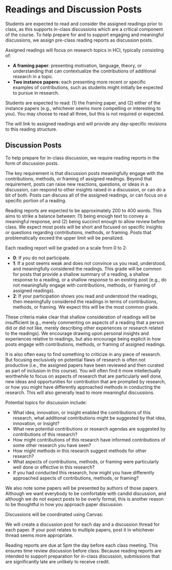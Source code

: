 
# Readings and Discussion Posts

Students are expected to read and consider the assigned readings prior to class,
as this supports in-class discussions which are a critical component of the course.
To help prepare for and to support engaging and meaningful discussions,
we assign pre-class reading reports as discussion posts.

Assigned readings will focus on research topics in HCI, typically consisting of:

- **A framing paper**:
  presenting motivation, language, theory, or understanding
  that can contextualize the contributions of additional research in a topic.
- **Two instance papers:**
  each presenting more recent or specific examples of contributions,
  such as students might initially be expected to pursue in research.

Students are expected to read:
(1) the framing paper, and
(2) either of the instance papers (e.g., whichever seems more compelling or interesting to you).
You may choose to read all three, but this is not required or expected.

The <SiteLink linkKey={SiteLinks.calendarTop} /> will link to assigned readings
and will provide any day-specific revisions to this reading structure.

## Discussion Posts

To help prepare for in-class discussion, we require reading reports in the form of discussion posts.

The key requirement is that discussion posts meaningfully engage with the contributions, methods, or framing of assigned readings.
Beyond that requirement, posts can raise new reactions, questions, or ideas in a discussion,
can respond to other insights raised in a discussion, or can do a bit of both.
Posts can discuss all of the assigned readings, or can focus on a specific portion of a reading.

Reading reports are expected to be approximately 200 to 400 words. This aims to strike a balance between:
(1) being enough text to convey a meaningful response, and
(2) being succinct enough to allow review before class.
We expect most posts will be short and focused on specific insights or questions regarding contributions, methods, or framing.
Posts that problematically exceed the upper limit will be penalized.

Each reading report will be graded on a scale from 0 to 2:

- **0**: If you do not participate.
- **1**: If a post seems weak and does not convince us you read, understood, and meaningfully considered the readings.
         This grade will be common for posts that provide a shallow summary of a reading,
         a shallow response to a reading, or a shallow response to an existing post
         (e.g., do not meaningfully engage with contributions, methods, or framing of assigned readings).
- **2**: If your participation shows you read and understood the readings,
         then meaningfully considered the readings in terms of contributions, methods, or framing.
         We expect this will be the most common grade.

These criteria make clear that shallow consideration of readings will be insufficient
(e.g., merely commenting on aspects of a reading that a person did or did not like,
merely describing other experiences or research related to the readings).
We encourage drawing upon personal insights and experiences relative to readings,
but also encourage being explicit in how posts engage with contributions, methods, or framing of assigned readings.

It is also often easy to find something to criticize in any piece of research.
But focusing exclusively on potential flaws of research is often not productive
(i.e., the assigned papers have been reviewed and then curated as part of inclusion in this course).
You will often find it more intellectually worthwhile to focus on aspects of research that are particularly well done,
new ideas and opportunities for contribution that are prompted by research,
or how you might have differently approached methods in conducting the research.
This will also generally lead to more meaningful discussions.

Potential topics for discussion include:

- What idea, innovation, or insight enabled the contributions of this research,
  what additional contributions might be suggested by that idea, innovation, or insight?
- What new potential contributions or research agendas are suggested by contributions of this research?
- How might contributions of this research have informed contributions of some other research you have seen?
- How might methods in this research suggest methods for other research?
- What aspects of contributions, methods, or framing were particularly well done or effective in this research?
- If you had conducted this research, how might you have differently approached aspects of contributions, methods, or framing?

We also note some papers will be presented by authors of those papers.
Although we want everybody to be comfortable with candid discussion,
and although we do not expect posts to be overly formal,
this is another reason to be thoughtful in how you approach paper discussion.

Discussions will be coordinated using Canvas:

<CourseDataLink linkKey={courseData.linkCanvasDiscussion} outerComponent="p"/>

We will create a discussion post for each day and a discussion thread for each paper.
If your post relates to multiple papers, post it in whichever thread seems more appropriate.

Reading reports are due at 5pm the day before each class meeting.
This ensures time review discussion before class.
Because reading reports are intended to support preparation for in-class discussion,
submissions that are significantly late are unlikely to receive credit.
